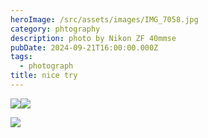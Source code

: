 ```yaml
---
heroImage: /src/assets/images/IMG_7058.jpg
category: phtography
description: photo by Nikon ZF 40mmse
pubDate: 2024-09-21T16:00:00.000Z
tags:
  - photograph
title: nice try
---
```


![](/src/assets/images/IMG_8608.JPG)![](/src/assets/images/DSC_0187.jpg)

![](/src/assets/images/DSC_1344.jpg)
